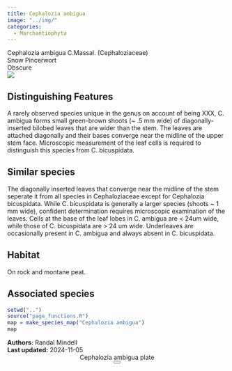 ```yaml
---
title: Cephalozia ambigua
image: "../img/"
categories:
  - Marchantiophyta
---
```


<div class="info-panel">
 <div class="info-top">
  <div class="taxon-scientific"><span class="taxon-name">Cephalozia ambigua</span> <span class="taxon-authority">C.Massal.</span> <span class="taxon-family">(Cephaloziaceae)</span></div>
  <div class="taxon-common">Snow Pincerwort</div>
 </div>
 <div class="info-bottom">
  <div class="taxon-qnd"></div>
  <div class="taxon-abundance">Obscure</div>
 </div>
</div>
<div class="imerss-content-frame">
 <div class="imerss-image-header">
  <div class="imerss-image-holder imerss-column-left" data-toggle="tooltip" style="background-image: url(../img/)" title="">
  </div>

  <div class="imerss-image-holder imerss-column-right" data-toggle="tooltip" style="background-image: url(../img/)" title="">
  </div>
 
 </div>
 <div class="imerss-content-lower">
  <div class="imerss-column-left">
  <div class="tab-microscope" data-micromodal-trigger="modal-plate">
  <img src="../img/bryo guide microscope.png"/>
  </div>

<h2>Distinguishing Features</h2>

A rarely observed species unique in the genus on account of being XXX, C. ambigua forms small green-brown shoots (~ .5 mm wide) of diagonally-inserted bilobed leaves that are wider than the stem.  The leaves are attached diagonally and their bases converge near the midline of the upper stem face. Microscopic measurement of the leaf cells is required to distinguish this species from C. bicuspidata.

<h2>Similar species</h2>

The diagonally inserted leaves that converge near the midline of the stem seperate it from all species in Cephaloziaceae except for Cephalozia bicuspidata. While C. bicuspidata is generally a larger species (shoots ~ 1 mm wide), confident determination requires microscopic examination of the leaves. Cells at the base of the leaf lobes in C. ambigua are &lt; 24um wide, while those of C. bicuspidata are &gt; 24 um wide. Underleaves are occasionally present in C. ambigua and always absent in C. bicuspidata.

<h2>Habitat</h2>

On rock and montane peat.

<h2>Associated species</h2>


</div>

<div class="imerss-column-right">

<div class="imerss-image-holder imerss-column-right" data-toggle="tooltip" style="background-image: url(../img/)" title="">
</div>

<div class="imerss-map-holder">
```r
setwd("..")
source("page_functions.R")
map = make_species_map("Cephalozia ambigua")
map
```
</div>

</div>

</div>
</div>

<div class="taxon-footer">
 <div class="taxon-authors"><b>Authors:</b> <span>Randal Mindell</span></div>
 <div class="taxon-update"><b>Last updated:</b> <span>2024-11-05</span></div>
</div>

<div class="modal micromodal-slide" id="modal-plate" aria-hidden="true">
 <div class="modal__overlay" tabindex="-1" data-micromodal-close>
  <div class="modal__container" role="dialog" aria-modal="true" aria-labelledby="modal-plate-title" >
   <header class="modal__header">
   <div class="modal__title" id="modal-plate-title">
  Cephalozia ambigua plate
   </div>
   <button class="modal__close" aria-label="Close" data-micromodal-close></button>
   </header>
  <div class="modal__content" id="modal-plate-content">
   <div class="imerss-image-holder" data-toggle="tooltip" style="background-image: url(../img/)" title="">
  </div>
  </div>
  </div>
 </div>
</div>

<script src="../js/micromodal.min.js"></script>
<link href="../css/style-taxon.css" rel="stylesheet">
<link href="../css/micromodal.css" rel="stylesheet">

<script>
MicroModal.init();
</script>


